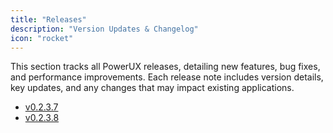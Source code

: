 ```yaml
---
title: "Releases"
description: "Version Updates & Changelog"
icon: "rocket"
---
```


This section tracks all PowerUX releases, detailing new features, bug fixes, and performance improvements. Each release note includes version details, key updates, and any changes that may impact existing applications.

- [v0.2.3.7](https://docs.powerux.app/releases/0.2.3.7)
- [v0.2.3.8](https://docs.powerux.app/releases/0.2.3.8)